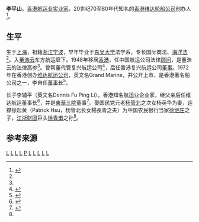 '''李平山'''，[[香港|香港]][[航运业|航运业]][[实业家|实业家]]，20世纪70至80年代知名的[[維達航業|香港维达轮船公司]]创办人<ref name="Tung Li">{{cite book|volume=第1版 |title=《董浩雲日記: 1948-1982》|author=董浩云  |date=2007年6月1日 |location=香港 |page=93 |isbn=9787108027276 |publisher=香港生活·读书·新知三联书店}}</ref>。

==生平==

生于[[上海|上海]]，祖籍[[浙江|浙江]][[宁波|宁波]]，早年毕业于[[东吴大学|东吴大学]]法学系，专长国际商法、[[海洋法|海洋法]]<ref name="Tung Li"/>。入[[董浩云|董浩云]]东方航运靡下。1948年移居[[香港|香港]]，任中国航运公司法律[[顾问|顾问]]，是董浩云的法律高参<ref name="Tung Li"/>。曾帮董代管复兴航运公司<ref>{{cite web|url=http://cosnews.cosco.com/print?record=2&ChannelID=12168&back=-1&randno=2570&templet=&type=Print&resultid=17395&presearchword=%u65e5%u671f%u003d%u0032%u0030%u0031%u0031%u002e%u0030%u0038%u002e%u0032%u0036%u002a%u7248%u6b21%u0032%u003d%u0042%u0030%u0034 |title=《董浩云的世界》（附图片） |publisher=访谈 |author=金董建平，郑会欣 |date=2011-08-26}}</ref>，后任香港复兴航运公司[[董事|董事]]。1972年在香港创办[[維達航業|维达航运公司]]，英文名Grand Marine，并公开上市，是香港著名船公司之一，李自任[[董事长|董事长]]<ref>{{cite book |title=《董浩雲與中國遠洋航運》|author=鄭會欣  |date=2015-05-19 |location=香港 |page=319 |isbn=9789888340040 |publisher=中華書局(香港)有限公司}}</ref>。 

长子李辅平（英文名Dennis Fu Ping Li），香港知名航运业企业家，继父亲后任维达航运董事长<ref name="Dennis Li">{{cite book|volume= |title=《東成西就——七個華人基督教家族與中西交流百年》|author=羅元旭  |year=2012 |location=香港 |page=373 |isbn=9787108045096 |publisher=三聯書店(香港) }}</ref>，并是[[東華三院|東華三院]]董事<ref>{{cite web |url=http://www.tungwah.org.hk/upload/CH/organization/bd/bd1974.pdf |title=東華三院1974—1975 |format=pdf |access-date=2016-10-18 |archive-date=2016-09-15 |archive-url=https://web.archive.org/web/20160915051046/http://www.tungwah.org.hk/upload/CH/organization/bd/bd1974.pdf |dead-url=no }}</ref>。娶国民党元老[[杨管北|杨管北]]之次女杨英华为妻，连襟徐起黄（Patrick Hsu，杨管北长女楊長青之夫）为中国农民银行当家[[徐继庄|徐继庄]]之子，[[江浙财团|江浙财团]]巨头[[徐青甫|徐青甫]]之孙<ref name="Dennis Li"/>。

==参考来源==
{{reflist|2}}

[[Category:宁波船帮|L]]
[[Category:香港宁波人|L]]
[[Category:董浩云家族|L]]
[[Category:宁波裔上海人|L]]
[[Category:三江李氏|P]]
[[Category:香港商人|L]]
[[Category:东吴大学校友|L]]
[[Category:宁波商帮|L]]
[[Category:中华民国律师|L]]
[[Category:香港律师|L]]